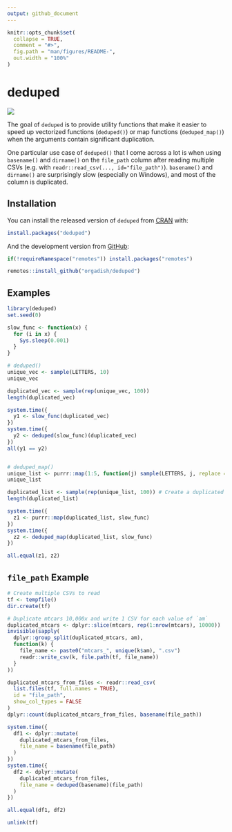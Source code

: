 ```yaml
---
output: github_document
---
```


<!-- README.md is generated from README.Rmd. Please edit that file -->

```r
knitr::opts_chunk$set(
  collapse = TRUE,
  comment = "#>",
  fig.path = "man/figures/README-",
  out.width = "100%"
)
```

# deduped

<!-- badges: start -->
[![](https://cranlogs.r-pkg.org/badges/deduped)](https://cran.r-project.org/package=deduped)
<!-- badges: end -->

The goal of `deduped` is to provide utility functions that make it easier to speed up vectorized functions (`deduped()`) or map functions (`deduped_map()`) when the arguments contain significant duplication.

One particular use case of `deduped()` that I come across a lot is when using `basename()` and `dirname()` on the `file_path` column after reading multiple CSVs (e.g. with `readr::read_csv(..., id="file_path")`). `basename()` and `dirname()` are surprisingly slow (especially on Windows), and most of the column is duplicated.

## Installation

You can install the released version of `deduped` from
[CRAN](https://cran.r-project.org/package=deduped) with:

``` r
install.packages("deduped")
```

And the development version from [GitHub](https://github.com/orgadish/deduped):

``` r
if(!requireNamespace("remotes")) install.packages("remotes")

remotes::install_github("orgadish/deduped")
```

## Examples

```r
library(deduped)
set.seed(0)

slow_func <- function(x) {
  for (i in x) {
    Sys.sleep(0.001)
  }
}

# deduped()
unique_vec <- sample(LETTERS, 10)
unique_vec

duplicated_vec <- sample(rep(unique_vec, 100))
length(duplicated_vec)

system.time({
  y1 <- slow_func(duplicated_vec)
})
system.time({
  y2 <- deduped(slow_func)(duplicated_vec)
})
all(y1 == y2)


# deduped_map()
unique_list <- purrr::map(1:5, function(j) sample(LETTERS, j, replace = TRUE))
unique_list

duplicated_list <- sample(rep(unique_list, 100)) # Create a duplicated list
length(duplicated_list)

system.time({
  z1 <- purrr::map(duplicated_list, slow_func)
})
system.time({
  z2 <- deduped_map(duplicated_list, slow_func)
})

all.equal(z1, z2)
```

## `file_path` Example

```r
# Create multiple CSVs to read
tf <- tempfile()
dir.create(tf)

# Duplicate mtcars 10,000x and write 1 CSV for each value of `am`
duplicated_mtcars <- dplyr::slice(mtcars, rep(1:nrow(mtcars), 10000))
invisible(sapply(
  dplyr::group_split(duplicated_mtcars, am),
  function(k) {
    file_name <- paste0("mtcars_", unique(k$am), ".csv")
    readr::write_csv(k, file.path(tf, file_name))
  }
))

duplicated_mtcars_from_files <- readr::read_csv(
  list.files(tf, full.names = TRUE),
  id = "file_path",
  show_col_types = FALSE
)
dplyr::count(duplicated_mtcars_from_files, basename(file_path))

system.time({
  df1 <- dplyr::mutate(
    duplicated_mtcars_from_files,
    file_name = basename(file_path)
  )
})
system.time({
  df2 <- dplyr::mutate(
    duplicated_mtcars_from_files,
    file_name = deduped(basename)(file_path)
  )
})

all.equal(df1, df2)

unlink(tf)
```
